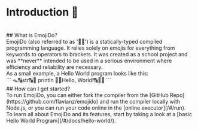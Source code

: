# Introduction 📣
<br/>
## What is EmojiDo?
<br/>
EmojiDo (also referred to as '🙂🚀') is a statically-typed compiled programming language.
It relies solely on emojis for everything from keywords to operators to brackets.
It was created as a school project and was **never** intended to be used in a serious environment where efficiency and reliability are necessary.
<br/>
As a small example, a Hello World program looks like this:
<br/>
```
🪤🔠str🔠🚀
println 🔫🔠Hello, World!🔠🔫🚀
```
<br/>
## How can I get started?
<br/>
To run EmojiDo, you can either fork the compiler from the [GitHub Repo](https://github.com/flavianz/emojido) and run the compiler locally with Node.js, or you can run your code online in the [online executor](/#/run).
<br/>
To learn all about EmojiDo and its features, start by taking a look at a [basic Hello World Program](/#/docs/hello-world/).